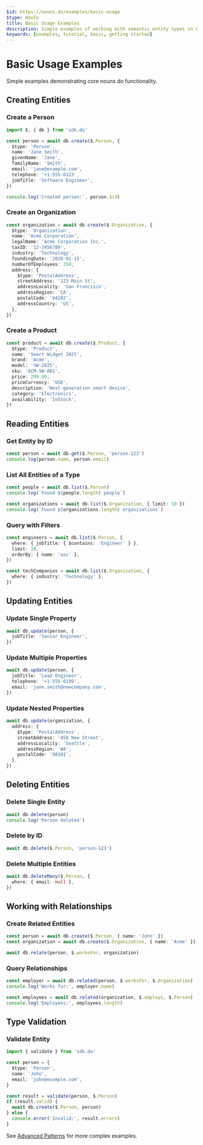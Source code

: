 ```yaml
---
$id: https://nouns.do/examples/basic-usage
$type: HowTo
title: Basic Usage Examples
description: Simple examples of working with semantic entity types in nouns.do
keywords: [examples, tutorial, basic, getting started]
---
```


# Basic Usage Examples

Simple examples demonstrating core nouns.do functionality.

## Creating Entities

### Create a Person

```typescript
import $, { db } from 'sdk.do'

const person = await db.create($.Person, {
  $type: 'Person',
  name: 'Jane Smith',
  givenName: 'Jane',
  familyName: 'Smith',
  email: 'jane@example.com',
  telephone: '+1-555-0123',
  jobTitle: 'Software Engineer',
})

console.log('Created person:', person.$id)
```

### Create an Organization

```typescript
const organization = await db.create($.Organization, {
  $type: 'Organization',
  name: 'Acme Corporation',
  legalName: 'Acme Corporation Inc.',
  taxID: '12-3456789',
  industry: 'Technology',
  foundingDate: '2020-01-15',
  numberOfEmployees: 250,
  address: {
    $type: 'PostalAddress',
    streetAddress: '123 Main St',
    addressLocality: 'San Francisco',
    addressRegion: 'CA',
    postalCode: '94102',
    addressCountry: 'US',
  },
})
```

### Create a Product

```typescript
const product = await db.create($.Product, {
  $type: 'Product',
  name: 'Smart Widget 2025',
  brand: 'Acme',
  model: 'SW-2025',
  sku: 'ACM-SW-001',
  price: 299.99,
  priceCurrency: 'USD',
  description: 'Next-generation smart device',
  category: 'Electronics',
  availability: 'InStock',
})
```

## Reading Entities

### Get Entity by ID

```typescript
const person = await db.get($.Person, 'person-123')
console.log(person.name, person.email)
```

### List All Entities of a Type

```typescript
const people = await db.list($.Person)
console.log(`Found ${people.length} people`)

const organizations = await db.list($.Organization, { limit: 10 })
console.log(`Found ${organizations.length} organizations`)
```

### Query with Filters

```typescript
const engineers = await db.list($.Person, {
  where: { jobTitle: { $contains: 'Engineer' } },
  limit: 10,
  orderBy: { name: 'asc' },
})

const techCompanies = await db.list($.Organization, {
  where: { industry: 'Technology' },
})
```

## Updating Entities

### Update Single Property

```typescript
await db.update(person, {
  jobTitle: 'Senior Engineer',
})
```

### Update Multiple Properties

```typescript
await db.update(person, {
  jobTitle: 'Lead Engineer',
  telephone: '+1-555-0199',
  email: 'jane.smith@newcompany.com',
})
```

### Update Nested Properties

```typescript
await db.update(organization, {
  address: {
    $type: 'PostalAddress',
    streetAddress: '456 New Street',
    addressLocality: 'Seattle',
    addressRegion: 'WA',
    postalCode: '98101',
  },
})
```

## Deleting Entities

### Delete Single Entity

```typescript
await db.delete(person)
console.log('Person deleted')
```

### Delete by ID

```typescript
await db.delete($.Person, 'person-123')
```

### Delete Multiple Entities

```typescript
await db.deleteMany($.Person, {
  where: { email: null },
})
```

## Working with Relationships

### Create Related Entities

```typescript
const person = await db.create($.Person, { name: 'John' })
const organization = await db.create($.Organization, { name: 'Acme' })

await db.relate(person, $.worksFor, organization)
```

### Query Relationships

```typescript
const employer = await db.related(person, $.worksFor, $.Organization)
console.log('Works for:', employer.name)

const employees = await db.related(organization, $.employs, $.Person)
console.log('Employees:', employees.length)
```

## Type Validation

### Validate Entity

```typescript
import { validate } from 'sdk.do'

const person = {
  $type: 'Person',
  name: 'John',
  email: 'john@example.com',
}

const result = validate(person, $.Person)
if (result.valid) {
  await db.create($.Person, person)
} else {
  console.error('Invalid:', result.errors)
}
```

See [Advanced Patterns](./advanced-patterns) for more complex examples.
